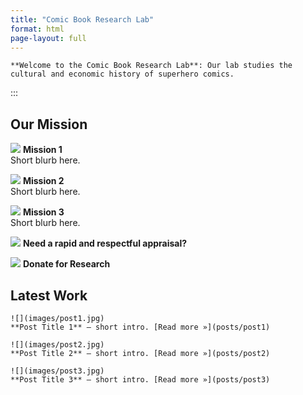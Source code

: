 ```yaml
---
title: "Comic Book Research Lab"
format: html
page-layout: full
---
```


::: hero
::: welcome-box 

:::

::: welcome-message
```         
**Welcome to the Comic Book Research Lab**: Our lab studies the cultural and economic history of superhero comics.  
```
:::
:::
:::

::: missions
## Our Mission

::: mission
![](icons/icon1.png){.icon} **Mission 1**\
Short blurb here.
:::

::: mission
![](icons/icon2.png){.icon} **Mission 2**\
Short blurb here.
:::

::: mission
![](icons/icon3.png){.icon} **Mission 3**\
Short blurb here.
:::
:::

::: appraisal-donate
::: appraisal-box
![](images/appraisal.jpg) **Need a rapid and respectful appraisal?**
:::

::: donate-box
![](images/donate.jpg) **Donate for Research**
:::
:::

## Latest Work

::: latest-work-container
::: post
```         
![](images/post1.jpg)
**Post Title 1** – short intro. [Read more »](posts/post1)
```
:::

::: post
```         
![](images/post2.jpg)
**Post Title 2** – short intro. [Read more »](posts/post2)
```
:::

::: post
```         
![](images/post3.jpg)
**Post Title 3** – short intro. [Read more »](posts/post3)
```
:::
:::
